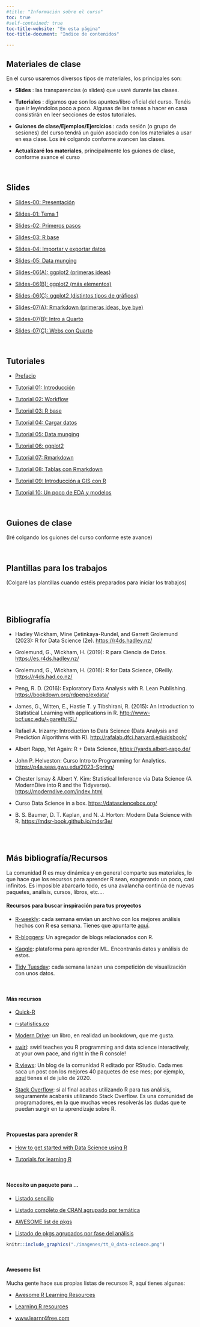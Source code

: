 ```yaml
---
#title: "Información sobre el curso"
toc: true
#self-contained: true
toc-title-website: "En esta página"
toc-title-document: "Indice de contenidos"

---
```


::: {.callout-note appearance="default" icon="false"}
## Materiales de clase

En el curso usaremos diversos tipos de materiales, los principales son: 

-   **Slides** : las transparencias (o slides) que usaré durante las clases. 


-   **Tutoriales** : digamos que son los apuntes/libro oficial del curso. Tenéis que ir leyéndolos poco a poco. Algunas de las tareas a hacer en casa consistirán en leer secciones de estos tutoriales. 

-   **Guiones de clase/Ejemplos/Ejercicios** : cada sesión (o grupo de sesiones) del curso tendrá un guión asociado con los materiales a usar en esa clase. Los iré colgando conforme avancen las clases.

:::


::: {.callout-warning appearance="minimal" icon="false"}

- **Actualizaré los materiales**, principalmente los guiones de clase, conforme avance el curso

:::

<br>


## Slides


- [Slides-00: Presentación](./materiales/slides_00_presentacion-curso.html){target="_blank"}

- [Slides-01: Tema 1](./materiales/slides_01_intro_v3.html){target="_blank"}

- [Slides-02: Primeros pasos](./materiales/slides_02_primeros-pasos.html){target="_blank"}

- [Slides-03: R base](./materiales/slides_03_R-base-01.html){target="_blank"}

- [Slides-04: Importar y exportar datos](./materiales/slides_04_cargar-datos.html){target="_blank"}

- [Slides-05: Data munging](./materiales/slides_05_data-munging.html){target="_blank"}

- [Slides-06(A): ggplot2 (primeras ideas)](./materiales/slides_06_ggplot2_A.html){target="_blank"}

- [Slides-06(B): ggplot2 (más elementos)](./materiales/slides_06_ggplot2_B.html){target="_blank"}

- [Slides-06(C): ggplot2 (distintos tipos de gráficos)](./materiales/slides_06_ggplot2_C.html){target="_blank"}

- [Slides-07(A): Rmarkdown (primeras ideas, bye bye)](./materiales/slides_07a_rmarkdown.html){target="_blank"}

- [Slides-07(B): Intro a Quarto](./materiales/slides_07b_intro-a-Quarto.html){target="_blank"}

- [Slides-07(C): Webs con Quarto](./materiales/slides_07c_webs-con-quarto.html){target="_blank"}

<br>


## Tutoriales


- [Prefacio](./materiales/tt_00_prefacio.html){target="_blank"}

- [Tutorial 01: Introducción](./materiales/tt_01_introduccion.html){target="_blank"} 

- [Tutorial 02: Workflow](./materiales/tt_02_primeros-pasos-con-R.html){target="_blank"} 

- [Tutorial 03: R base](./materiales/tt_03_R-base.html){target="_blank"} 

- [Tutorial 04: Cargar datos](./materiales/tt_04_cargar_datos.html){target="_blank"} 

- [Tutorial 05: Data munging](./materiales/tt_05_data-munging.html){target="_blank"} 

- [Tutorial 06: ggplot2](./materiales/tt_06_ggplot2.html){target="_blank"} 

- [Tutorial 07: Rmarkdown](./materiales/tt_07_Rmarkdown.html){target="_blank"} 

- [Tutorial 08: Tablas con Rmarkdown](./materiales/tt_08_tablas-Rmarkdown.html){target="_blank"} 

- [Tutorial 09: Introducción a GIS con R](./materiales/tt_09_GIS-con-R.html){target="_blank"} 

- [Tutorial 10: Un poco de EDA y modelos](./materiales/tt_10_EDA.html){target="_blank"} 


<br>

## Guiones de clase

(Iré colgando los guiones del curso conforme este avance)

<br>

## Plantillas para los trabajos

(Colgaré las plantillas cuando estéis preparados para iniciar los trabajos)


<br><br>

## Bibliografía

-   Hadley Wickham, Mine Çetinkaya-Rundel, and Garrett Grolemund (2023): R for Data Science (2e). <https://r4ds.hadley.nz/>

-   Grolemund, G., Wickham, H. (2019): R para Ciencia de Datos. <https://es.r4ds.hadley.nz/>

-   Grolemund, G., Wickham, H. (2016): R for Data Science, OReilly. <https://r4ds.had.co.nz/>

-   Peng, R. D. (2016): Exploratory Data Analysis with R. Lean Publishing. <https://bookdown.org/rdpeng/exdata/>

-   James, G., Witten, E., Hastie T. y Tibshirani, R. (2015): An Introduction to Statistical Learning with applications in R. <http://www-bcf.usc.edu/~gareth/ISL/>


- Rafael A. Irizarry: Introduction to Data Science (Data Analysis and Prediction Algorithms with R). <http://rafalab.dfci.harvard.edu/dsbook/>

- Albert Rapp, Yet Again: R + Data Science, <https://yards.albert-rapp.de/>

- John P. Helveston: Curso Intro to Programming for Analytics. <https://p4a.seas.gwu.edu/2023-Spring/>


- Chester Ismay & Albert Y. Kim: Statistical Inference via Data Science (A ModernDive into R and the Tidyverse). <https://moderndive.com/index.html>

- Curso Data Science in a box. <https://datasciencebox.org/>

- B. S. Baumer, D. T. Kaplan, and N. J. Horton: Modern Data Science with R. <https://mdsr-book.github.io/mdsr3e/>

<br><br>

## Más bibliografía/Recursos


La comunidad R es muy dinámica y en general comparte sus materiales, lo que hace que los recursos para aprender R sean, exagerando un poco, casi infinitos. Es imposible abarcarlo todo, es una avalancha continúa de nuevas paquetes, análisis, cursos, libros, etc....


#### Recursos para buscar inspiración para tus proyectos

-   [R-weekly](https://rweekly.org/): cada semana envían un archivo con los mejores análisis hechos con R esa semana. Tienes que apuntarte [aquí](https://feedburner.google.com/fb/a/mailverify?uri=rweekly&loc=en_US).

-   [R-bloggers](https://www.r-bloggers.com/): Un agregador de blogs relacionados con R.

-   [Kaggle](https://www.kaggle.com/datasets): plataforma para aprender ML. Encontrarás datos y análisis de estos.

-   [Tidy Tuesday](https://github.com/rfordatascience/tidytuesday): cada semana lanzan una competición de visualización con unos datos.

<br>

#### Más recursos

-   [Quick-R](http://www.statmethods.net/)

-   [r-statistics.co](http://r-statistics.co/)

-   [Modern Drive](https://moderndive.com/): un libro, en realidad un bookdown, que me gusta.

-   [swirl](https://swirlstats.com/): swirl teaches you R programming and data science interactively, at your own pace, and right in the R console!

-   [R views](https://rviews.rstudio.com/): Un blog de la comunidad R editado por RStudio. Cada mes saca un post con los mejores 40 paquetes de ese mes; por ejemplo, [aquí](https://rviews.rstudio.com/2020/08/27/july-2020-top-40-new-cran-packages/) tienes el de julio de 2020.

-   [Stack Overflow](http://stackoverflow.com/questions/tagged/r): si al final acabas utilizando R para tus análisis, seguramente acabarás utilizando Stack Overflow. Es una comunidad de programadores, en la que muchas veces resolverás las dudas que te puedan surgir en tu aprendizaje sobre R.

<br>

#### Propuestas para aprender R

-   [How to get started with Data Science using R](https://www.r-bloggers.com/how-to-get-started-with-data-science-using-r/)

-   [Tutorials for learning R](https://www.r-bloggers.com/how-to-learn-r-2/#h.nl3rvdr3ycsc)

<br>

#### Necesito un paquete para ...

-   [Listado sencillo](https://support.rstudio.com/hc/en-us/articles/201057987-Quick-list-of-useful-R-packages)

-   [Listado completo de CRAN agrupado por temática](https://cran.r-project.org/web/views/)

-   [AWESOME list de pkgs](https://github.com/qinwf/awesome-R)

-   [Listado de pkgs agrupados por fase del análisis](https://github.com/rstudio/RStartHere?utm_content=buffercf5d8&utm_medium=social&utm_source=twitter.com&utm_campaign=buffer)

```r
knitr::include_graphics("./imagenes/tt_0_data-science.png")
```

<br>

#### Awesome list

Mucha gente hace sus propias listas de recursos R, aquí tienes algunas:

-   [Awesome R Learning Resources](https://github.com/iamericfletcher/awesome-r-learning-resources)

-   [Learning R resources](https://github.com/Joscelinrocha/Learning-R-Resources)

-   [www.learnr4free.com](https://www.learnr4free.com/)


::: {.tocify-extend-page data-unique="tocify-extend-page" style="height: 0;"}
:::
